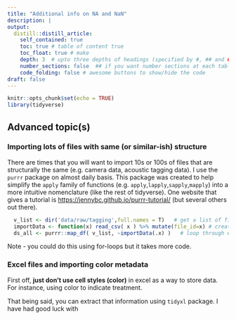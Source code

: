 ```yaml
---
title: "Additional info on NA and NaN"
description: |
output:
  distill::distill_article:
    self_contained: true
    toc: true # table of content true
    toc_float: true # make 
    depth: 3  # upto three depths of headings (specified by #, ## and ###)
    number_sections: false  ## if you want number sections at each table header
    code_folding: false # awesome buttons to show/hide the code
draft: false
---
```


```r
knitr::opts_chunk$set(echo = TRUE)
library(tidyverse)
```

## Advanced topic(s)

### Importing lots of files with same (or similar-ish) structure

There are times that you will want to import 10s or 100s of files that are structurally the same (e.g. camera data, acoustic tagging data). I use the `purrr` package on almost daily basis. This package was created to help simplify the `apply` family of functions (e.g. `apply`,`lapply`,`sapply`,`mapply`) into a more intuitive nomenclature (like the rest of tidyverse). One website that gives a tutorial is <https://jennybc.github.io/purrr-tutorial/> (but several others out there).

```r

  v_list <- dir('data/raw/tagging',full.names = T)   # get a list of files to import.  use full.names=T to relative path
  importData <- function(x) read_csv( x ) %>% mutate(file_id=x) # create the function that imports a single file
  ds_all <- purrr::map_df( v_list, ~importData(.x) )   # loop through each filename in v_list, combine together into new dataset

```

Note - you could do this using for-loops but it takes more code.

### Excel files and importing color metadata

First off, **just don't use cell styles (color)** in excel as a way to store data. For instance, using color to indicate treatment.

That being said, you can extract that information using `tidyxl` package. I have had good luck with


